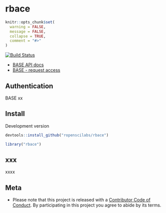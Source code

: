 rbace
=====

```r
knitr::opts_chunk$set(
  warning = FALSE,
  message = FALSE,
  collapse = TRUE,
  comment = "#>"
)
```

[![Build Status](https://travis-ci.org/ropenscilabs/rbace.svg?branch=master)](https://travis-ci.org/ropenscilabs/rbace)

* [BASE API docs][docs]
* [BASE - request access][token]

## Authentication

BASE xx


## Install

Development version

```r
devtools::install_github("ropenscilabs/rbace")
```

```r
library("rbace")
```

## xxx

xxxx

## Meta

* Please note that this project is released with a [Contributor Code of Conduct](CONDUCT.md). By participating in this project you agree to abide by its terms.

[docs]: https://www.base-search.net/about/download/base_interface.pdf
[token]: https://www.base-search.net/about/en/contact.php
